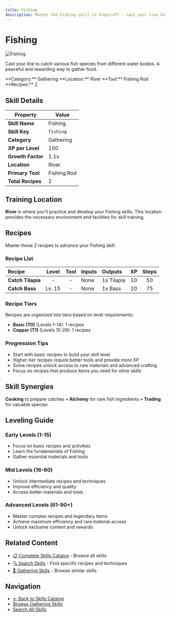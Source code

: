```yaml
---
title: Fishing
description: Master the Fishing skill in Stepcraft - cast your line to catch various fish species from different water bodies
---
```


# Fishing

<div className="flex items-start gap-6 mb-8">
  <div className="flex-shrink-0">
    <img src="/assets/icons/fishing.png" alt="Fishing" className="w-24 h-24 border rounded-lg" />
  </div>
  <div className="flex-1">
    <div className="space-y-2">
      <p className="text-lg text-muted-foreground">Cast your line to catch various fish species from different water bodies. A peaceful and rewarding way to gather food.</p>
      <div className="flex flex-wrap gap-4 text-sm">
        <span className="px-2 py-1 bg-blue-100 dark:bg-blue-900 rounded-md">
          **Category:** Gathering
        </span>
        <span className="px-2 py-1 bg-purple-100 dark:bg-purple-900 rounded-md">
          **Location:** River
        </span>
        <span className="px-2 py-1 bg-green-100 dark:bg-green-900 rounded-md">
          **Tool:** Fishing Rod
        </span>
        <span className="px-2 py-1 bg-amber-100 dark:bg-amber-900 rounded-md">
          **Recipes:** 2
        </span>
      </div>
    </div>
  </div>
</div>

## Skill Details

| Property | Value |
|----------|-------|
| **Skill Name** | Fishing |
| **Skill Key** | `fishing` |
| **Category** | Gathering |
| **XP per Level** | 100 |
| **Growth Factor** | 1.1x |
| **Location** | River |
| **Primary Tool** | Fishing Rod |
| **Total Recipes** | 2 |

## Training Location

**River** is where you'll practice and develop your Fishing skills. This location provides the necessary environment and facilities for skill training.


## Recipes

Master these 2 recipes to advance your Fishing skill:

### Recipe List

| Recipe | Level | Tool | Inputs | Outputs | XP | Steps |
|:-------|:-----:|:----:|:-------|:--------|:--:|:-----:|
| **Catch Tilapia** | - | - | None | 1x Tilapia | 10 | 50 |
| **Catch Bass** | Lv. 15 | - | None | 1x Bass | 20 | 75 |

### Recipe Tiers

Recipes are organized into tiers based on level requirements:

- **Basic (T0)** (Levels 1-14): 1 recipes
- **Copper (T1)** (Levels 15-29): 1 recipes

### Progression Tips

- Start with basic recipes to build your skill level
- Higher-tier recipes require better tools and provide more XP
- Some recipes unlock access to rare materials and advanced crafting
- Focus on recipes that produce items you need for other skills


## Skill Synergies

**Cooking** to prepare catches • **Alchemy** for rare fish ingredients • **Trading** for valuable species

## Leveling Guide

### Early Levels (1-15)
- Focus on basic recipes and activities
- Learn the fundamentals of Fishing
- Gather essential materials and tools

### Mid Levels (16-60)
- Unlock intermediate recipes and techniques
- Improve efficiency and quality
- Access better materials and tools

### Advanced Levels (61-90+)
- Master complex recipes and legendary items
- Achieve maximum efficiency and rare material access
- Unlock exclusive content and rewards

## Related Content

- [📋 Complete Skills Catalog](/docs/skills) - Browse all skills
- [🔍 Search Skills](/search) - Find specific recipes and techniques
- [📝 Gathering Skills](/docs/skills#gathering) - Browse similar skills

## Navigation

- [← Back to Skills Catalog](/docs/skills)
- [Browse Gathering Skills](/docs/skills#gathering)
- [Search All Skills](/search)
